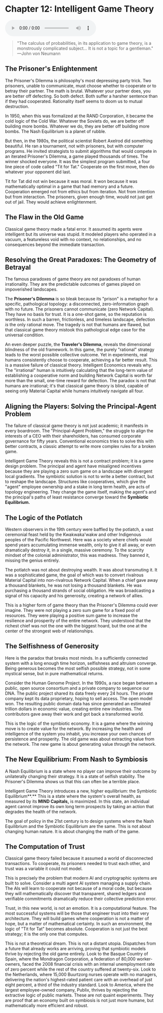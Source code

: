 # Chapter 12: Intelligent Game Theory

<audio controls className="w-full mt-6">
  <source
    src="https://storage.googleapis.com/webstatics.ii.inc/Chapter-12-TLE.mp3"
    type="audio/mp3"
  />
</audio>

> "The calculus of probabilities, in its application to game theory, is a monstrously complicated subject... It is not a topic for a gentleman."
> —John von Neumann

## The Prisoner's Enlightenment

The Prisoner's Dilemma is philosophy's most depressing party trick. Two prisoners, unable to communicate, must choose whether to cooperate or to betray their partner. The math is brutal. Whatever your partner does, you are better off defecting. So both defect. Both suffer a harsher sentence than if they had cooperated. Rationality itself seems to doom us to mutual destruction.

In 1950, when this was formalized at the RAND Corporation, it became the cold logic of the Cold War. Whatever the Soviets do, we are better off building more bombs. Whatever we do, they are better off building more bombs. The Nash Equilibrium is a planet of rubble.

But then, in the 1980s, the political scientist Robert Axelrod did something beautiful. He ran a tournament, not with prisoners, but with computer programs. He invited strategists to submit algorithms that would compete in an iterated Prisoner's Dilemma, a game played thousands of times. The winner shocked everyone. It was the simplest program submitted, a four line piece of code called "Tit for Tat." Cooperate on the first move, then do whatever your opponent did last.

Tit for Tat did not win because it was moral. It won because it was mathematically optimal in a game that had memory and a future. Cooperation emerged not from ethics but from iteration. Not from intention but from interaction. The prisoners, given enough time, would not just get out of jail. They would achieve enlightenment.

## The Flaw in the Old Game

Classical game theory made a fatal error. It assumed its agents were intelligent but its universe was stupid. It modeled players who operated in a vacuum, a featureless void with no context, no relationships, and no consequences beyond the immediate transaction.

## Resolving the Great Paradoxes: The Geometry of Betrayal

The famous paradoxes of game theory are not paradoxes of human irrationality. They are the predictable outcomes of games played on impoverished landscapes.

The **Prisoner's Dilemma** is so bleak because its "prison" is a metaphor for a specific, pathological topology: a disconnected, zero-information graph with no future. The prisoners cannot communicate (zero Network Capital). They have no basis for trust. It is a one-shot game, so the reputation is worthless. In such a barren, frictionless, and timeless landscape, defection _is_ the only rational move. The tragedy is not that humans are flawed, but that classical game theory mistook this pathological edge case for the universal condition.

An even deeper puzzle, the **Traveler's Dilemma**, reveals the dimensional blindness of the old framework. In this game, the purely "rational" strategy leads to the worst possible collective outcome. Yet in experiments, real humans consistently choose to cooperate, achieving a far better result. This is a massive failure of classical theory. Intelligent Economics reveals why. The "irrational" human is intuitively calculating that the long-term value of establishing a cooperative norm and building Network Capital is worth far more than the small, one-time reward for defection. The paradox is not that humans are irrational; it's that classical game theory is blind, capable of seeing only Material Capital while humans intuitively navigate all four.

## Aligning the Players: Solving the Principal-Agent Problem

The failure of classical game theory is not just academic; it manifests in every boardroom. The "Principal-Agent Problem," the struggle to align the interests of a CEO with their shareholders, has consumed corporate governance for fifty years. Conventional economics tries to solve this with better contracts, a classic attempt to write more complex rules for a broken game.

Intelligent Game Theory reveals this is not a contract problem; it is a game design problem. The principal and agent have misaligned incentives because they are playing a zero sum game on a landscape with divergent local gradients. The symbiotic solution is not to write a better contract, but to reshape the landscape. Structures like cooperatives, which give the "agent" employee ownership and a stake in long term health, are acts of topology engineering. They change the game itself, making the agent's and the principal's paths of least resistance converge toward the **Symbiotic Equilibrium.**

## The Logic of the Potlatch

Western observers in the 19th century were baffled by the potlatch, a vast ceremonial feast held by the Kwakwaka'wakw and other Indigenous peoples of the Pacific Northwest. Here was a society where chiefs would spend years accumulating immense wealth, only to give it all away, or even dramatically destroy it, in a single, massive ceremony. To the scarcity mindset of the colonial administrator, this was madness. They banned it, missing the genius entirely.

The potlatch was not about destroying wealth. It was about transmuting it. It was a sophisticated game, the goal of which was to convert rivalrous Material Capital into non-rivalrous Network Capital. When a chief gave away a thousand blankets, he was not losing a thousand blankets. He was purchasing a thousand strands of social obligation. He was broadcasting a signal of his capacity and his generosity, creating a network of allies.

This is a higher form of game theory than the Prisoner's Dilemma could ever imagine. They were not playing a zero sum game for a fixed pool of resources. They were playing a positive sum game to increase the resilience and prosperity of the entire network. They understood that the richest chief was not the one with the biggest hoard, but the one at the center of the strongest web of relationships.

## The Selfishness of Generosity

Here is the paradox that breaks most minds. In a sufficiently connected system with a long enough time horizon, selfishness and altruism converge. Being generous becomes the most selfish possible strategy, not in some mystical sense, but in pure mathematical returns.

Consider the Human Genome Project. In the 1990s, a race began between a public, open source consortium and a private company to sequence our DNA. The public project shared its data freely every 24 hours. The private company kept its data proprietary, hoping to sell access. The open model won. The resulting public domain data has since generated an estimated trillion dollars in economic value, creating entire new industries. The contributors gave away their work and got back a transformed world.

This is the logic of the symbiotic economy. It is a game where the winning move is to create value for the network. By increasing the health and intelligence of the system you inhabit, you increase your own chances of persistence and prosperity. The old game was about extracting value from the network. The new game is about generating value _through_ the network.

## The New Equilibrium: From Nash to Symbiosis

A Nash Equilibrium is a state where no player can improve their outcome by unilaterally changing their strategy. It is a state of selfish stability. The Prisoner's Dilemma shows us that this can often be a terrible place.

Intelligent Game Theory introduces a new, higher equilibrium: the Symbiotic Equilibrium**.** This is a state where the system's overall health, as measured by its **MIND Capitals,** is maximized. In this state, an individual agent cannot improve its own long term prospects by taking an action that degrades the health of the network.

The goal of policy in the 21st century is to design systems where the Nash Equilibrium and the Symbiotic Equilibrium are the same. This is not about changing human nature. It is about changing the math of the game.

## The Computation of Trust

Classical game theory failed because it assumed a world of disconnected transactions. To cooperate, its prisoners needed to trust each other, and trust was a variable it could not model.

This is precisely the problem that modern AI and cryptographic systems are built to solve. Consider a multi agent AI system managing a supply chain. The AIs will learn to cooperate not because of a moral code, but because they will mathematically discover that transparent, shared ledgers and verifiable commitments dramatically reduce their collective prediction error.

Trust, in this new world, is not an emotion. It is a computational feature. The most successful systems will be those that engineer trust into their very architecture. They will build games where cooperation is not a matter of hope, but a matter of mathematical certainty. In such an environment, the logic of "Tit for Tat" becomes absolute. Cooperation is not just the best strategy; it is the only one that computes.

This is not a theoretical dream. This is not a distant utopia. Dispatches from a future that already works are arriving, proving that symbiotic models thrive by rejecting the old game entirely. Look to the Basque Country of Spain, where the Mondragon Corporation, a federation of 80,000 worker-owners, faced the 2008 financial crisis with an internal unemployment rate of zero percent while the rest of the country suffered at twenty-six. Look to the Netherlands, where 15,000 Buurtzorg nurses operate with no managers, delivering the nation's highest-rated patient care with an overhead of just eight percent, a third of the industry standard. Look to America, where the largest employee-owned company, Publix, thrives by rejecting the extractive logic of public markets. These are not quaint experiments. They are proof that an economy built on symbiosis is not just more humane, but mathematically more efficient and robust.
